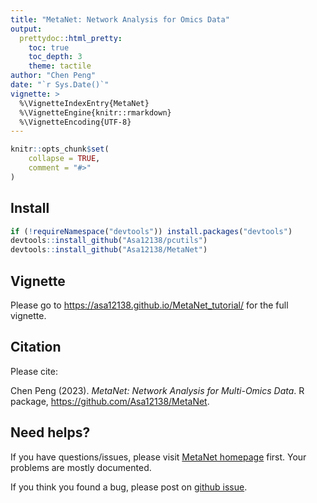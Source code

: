 ```yaml
---
title: "MetaNet: Network Analysis for Omics Data"
output: 
  prettydoc::html_pretty:
    toc: true
    toc_depth: 3
    theme: tactile
author: "Chen Peng"
date: "`r Sys.Date()`"
vignette: >
  %\VignetteIndexEntry{MetaNet}
  %\VignetteEngine{knitr::rmarkdown}
  %\VignetteEncoding{UTF-8}
---
```


```r
knitr::opts_chunk$set(
    collapse = TRUE,
    comment = "#>"
)
```

## Install

```r
if (!requireNamespace("devtools")) install.packages("devtools")
devtools::install_github("Asa12138/pcutils")
devtools::install_github("Asa12138/MetaNet")
```

## Vignette

Please go to <https://asa12138.github.io/MetaNet_tutorial/> for the full vignette.

## Citation

Please cite:

Chen Peng (2023). _MetaNet: Network Analysis for Multi-Omics Data_. R package, <https://github.com/Asa12138/MetaNet>.

## Need helps?

If you have questions/issues, please visit
[MetaNet homepage](https://github.com/Asa12138/MetaNet) first.
Your problems are mostly documented. 

If you think you found a bug, please post on
[github issue](https://github.com/Asa12138/MetaNet/issues).
